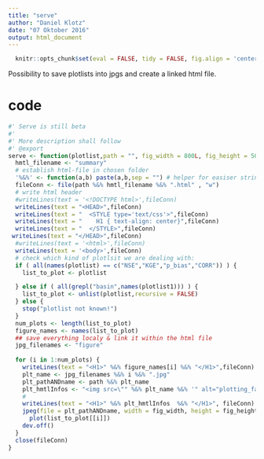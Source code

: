 ```yaml
---
title: "serve"
author: "Daniel Klotz"
date: "07 Oktober 2016"
output: html_document
---
```


```r
  knitr::opts_chunk$set(eval = FALSE, tidy = FALSE, fig.align = 'center')
```

Possibility to save plotlists into jpgs and create a linked html file. 

# code 
```r
#' Serve is still beta 
#' 
#' More description shall follow 
#' @export
serve <- function(plotlist,path = "", fig_width = 800L, fig_height = 500L) {
  hmtl_filename <- "summary"
  # establish html-file in chosen folder
  '%&%' <- function(a,b) paste(a,b,sep = "") # helper for easiser string concatenation
  fileConn <- file(path %&% hmtl_filename %&% ".html" , "w")
  # write html header
  #writeLines(text = '<!DOCTYPE html>',fileConn)
  writeLines(text = "<HEAD>",fileConn)
  writeLines(text = "  <STYLE type='text/css'>",fileConn)
  writeLines(text = "    H1 { text-align: center}",fileConn)
  writeLines(text = "  </STYLE>",fileConn)
 writeLines(text = "</HEAD>",fileConn) 
  #writeLines(text = '<html>',fileConn)
  writeLines(text = '<body>',fileConn)
  # check which kind of plotlsit we are dealing with: 
  if ( all(names(plotlist) == c("NSE","KGE","p_bias","CORR")) ) {
    list_to_plot <- plotlist

  } else if ( all(grepl("basin",names(plotlist1))) ) {
    list_to_plot <- unlist(plotlist,recursive = FALSE)
  } else {
    stop("plotlist not known!")
  }
  num_plots <- length(list_to_plot)
  figure_names <- names(list_to_plot)
  ## save everything localy & link it within the html file
  jpg_filenames <- "figure"
  
  for (i in 1:num_plots) {
    writeLines(text = "<H1>" %&% figure_names[i] %&% "</H1>",fileConn)
    plt_name <- jpg_filenames %&% i %&% ".jpg"
    plt_pathANDname <- path %&% plt_name
    plt_hmtlInfos <- "<img src=\"" %&% plt_name %&% '" alt="plotting_failed" style="width:800px;height:500px;">'
    #
    writeLines(text = "<H1>" %&% plt_hmtlInfos  %&% "</H1>", fileConn)
    jpeg(file = plt_pathANDname, width = fig_width, height = fig_height, units = "px")
      plot(list_to_plot[[i]])
    dev.off()
  }
  close(fileConn)
}
```

